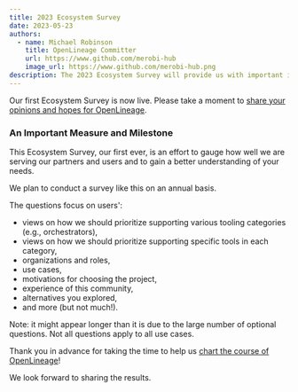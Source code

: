 ```yaml
---
title: 2023 Ecosystem Survey
date: 2023-05-23
authors: 
  - name: Michael Robinson
    title: OpenLineage Committer
    url: https://www.github.com/merobi-hub
    image_url: https://www.github.com/merobi-hub.png
description: The 2023 Ecosystem Survey will provide us with important information about our users, their opinions and needs.
---
```


Our first Ecosystem Survey is now live. Please take a moment to [share your opinions and hopes for OpenLineage](http://bit.ly/ecosystem_survey). 

<!--truncate-->

### An Important Measure and Milestone 

This Ecosystem Survey, our first ever, is an effort to gauge how well we are serving our partners and users and to gain a better understanding of your needs.

We plan to conduct a survey like this on an annual basis.

The questions focus on users':

- views on how we should prioritize supporting various tooling categories (e.g., orchestrators),
- views on how we should prioritize supporting specific tools in each category,
- organizations and roles,
- use cases,
- motivations for choosing the project,
- experience of this community,
- alternatives you explored,
- and more (but not much!).

Note: it might appear longer than it is due to the large number of optional questions. Not all questions apply to all use cases.

Thank you in advance for taking the time to help us [chart the course of OpenLineage](http://bit.ly/ecosystem_survey)!

We look forward to sharing the results.
